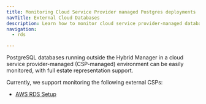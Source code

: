 ```yaml
---
title: Monitoring Cloud Service Provider managed Postgres deployments
navTitle: External Cloud Databases
description: Learn how to monitor cloud service provider-managed databases like AWS RDS with Hybrid Manager.
navigation:
  - rds

---
```


PostgreSQL databases running outside the Hybrid Manager in a cloud service provider-managed (CSP-managed) environment can be easily monitored, with full estate representation support.

Currently, we support monitoring the following external CSPs:

-   [AWS RDS Setup](rds.mdx)
